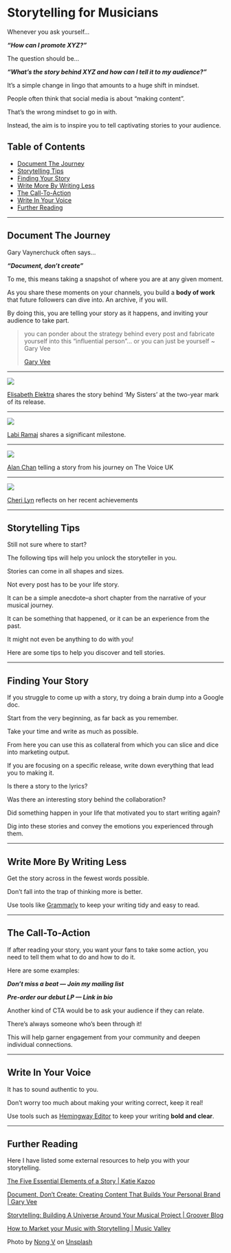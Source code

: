 # Storytelling for Musicians



Whenever you ask yourself…

***“How can I promote XYZ?”***

The question should be…

***“What’s the story behind XYZ and how can I tell it to my audience?”***

It’s a simple change in lingo that amounts to a huge shift in mindset.

People often think that social media is about “making content”.

That’s the wrong mindset to go in with.

Instead, the aim is to inspire you to tell captivating stories to your audience.

Table of Contents
-----------------

* [Document The Journey](#document-the-journey)
* [Storytelling Tips](#storytelling-tips)
* [Finding Your Story](#finding-your-story)
* [Write More By Writing Less](#write-more-by-writing-less)
* [The Call-To-Action](#the-calltoaction)
* [Write In Your Voice](#write-in-your-voice)
* [Further Reading](#further-reading)

---

Document The Journey
--------------------

Gary Vaynerchuck often says…

***“Document, don’t create”***

To me, this means taking a snapshot of where you are at any given moment.

As you share these moments on your channels, you build a **body of work** that future followers can dive into. An archive, if you will.

By doing this, you are telling your story as it happens, and inviting your audience to take part.

> you can ponder about the strategy behind every post and fabricate yourself into this “influential person”… or you can just be yourself ~ Gary Vee
> 
> [Gary Vee](https://www.garyvaynerchuk.com/creating-content-that-builds-your-personal-brand/)

---


![](https://unlockyoursound.io/wp-content/uploads/2022/08/image3-1024x580.png)

[Elisabeth Elektra](https://www.instagram.com/elisaelektra/) shares the story behind ‘My Sisters’ at the two-year mark of its release.


---


![](https://unlockyoursound.io/wp-content/uploads/2022/08/image2-1024x581.png)

[Labi Ramaj](https://www.instagram.com/labi_ramaj/) shares a significant milestone.


---


![](https://unlockyoursound.io/wp-content/uploads/2022/08/image1-1-1024x609.png)

[Alan Chan](https://www.instagram.com/alanchanuk/) telling a story from his journey on The Voice UK


---


![](https://unlockyoursound.io/wp-content/uploads/2022/08/Screenshot-2022-08-30-at-13.42.53-1024x610.png)

[Cheri Lyn](https://www.instagram.com/cherilyn.music/) reflects on her recent achievements


---

Storytelling Tips
-----------------

Still not sure where to start?

The following tips will help you unlock the storyteller in you.

Stories can come in all shapes and sizes.

Not every post has to be your life story.

It can be a simple anecdote–a short chapter from the narrative of your musical journey.

It can be something that happened, or it can be an experience from the past.

It might not even be anything to do with you!

Here are some tips to help you discover and tell stories.

---

Finding Your Story
------------------

If you struggle to come up with a story, try doing a brain dump into a Google doc.

Start from the very beginning, as far back as you remember.

Take your time and write as much as possible.

From here you can use this as collateral from which you can slice and dice into marketing output.

If you are focusing on a specific release, write down everything that lead you to making it.

Is there a story to the lyrics?

Was there an interesting story behind the collaboration?

Did something happen in your life that motivated you to start writing again?

Dig into these stories and convey the emotions you experienced through them.

---

Write More By Writing Less
--------------------------

Get the story across in the fewest words possible.

Don’t fall into the trap of thinking more is better.

Use tools like [Grammarly](http://grammarly.com) to keep your writing tidy and easy to read.

---

The Call-To-Action
------------------

If after reading your story, you want your fans to take some action, you need to tell them what to do and how to do it.

Here are some examples:

***Don’t miss a beat — Join my mailing list***

***Pre-order our debut LP — Link in bio***

Another kind of CTA would be to ask your audience if they can relate.

There’s always someone who’s been through it!

This will help garner engagement from your community and deepen individual connections.

---

Write In Your Voice
-------------------

It has to sound authentic to you.

Don’t worry too much about making your writing correct, keep it real!

Use tools such as [Hemingway Editor](https://hemingwayapp.com/) to keep your writing **bold and clear**.

---

Further Reading
---------------

Here I have listed some external resources to help you with your storytelling.

[The Five Essential Elements of a Story | Katie Kazoo](http://www.katiekazoo.com/printables.html#:~:text=The%20Five%20Essential%20Elements%20of%20a%20Story)

[Document, Don’t Create: Creating Content That Builds Your Personal Brand | Gary Vee](https://www.garyvaynerchuk.com/creating-content-that-builds-your-personal-brand/)

[Storytelling: Building A Universe Around Your Musical Project | Groover Blog](https://blog.groover.co/en/tips/storytelling-music/)

[How to Market your Music with Storytelling | Music Valley](https://musicvalley.com.au/marketing-your-message-using-story/)

Photo by [Nong V](https://unsplash.com/@californong?utm_source=unsplash&utm_medium=referral&utm_content=creditCopyText) on [Unsplash](https://unsplash.com/?utm_source=unsplash&utm_medium=referral&utm_content=creditCopyText)

